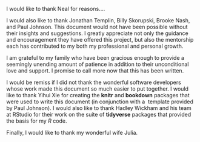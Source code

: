 I would like to thank Neal for reasons....

I would also like to thank Jonathan Templin, Billy Skorupski, Brooke Nash, and Paul Johnson. This document would not have been possible without their insights and suggestions. I greatly appreciate not only the guidance and encouragement they have offered this project, but also the mentorship each has contributed to my both my professional and personal growth.

I am grateful to my family who have been gracious enough to provide a seemingly unending amount of patience in addition to their unconditional love and support. I promise to call more now that this has been written.

I would be remiss if I did not thank the wonderful software developers whose work made this document so much easier to put together. I would like to thank Yihui Xie for creating the **knitr** and **bookdown** packages that were used to write this document (in conjunction with a \LaTeX\ template provided by Paul Johnson). I would also like to thank Hadley Wickham and his team at RStudio for their work on the suite of **tidyverse** packages that provided the basis for my *R* code.

Finally, I would like to thank my wonderful wife Julia.
